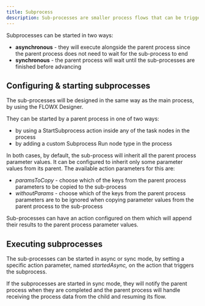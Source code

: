 ```yaml
---
title: Subprocess
description: Sub-processes are smaller process flows that can be triggered by actions in the main process. Also known as child processes or subprocess workflows, they can inherit process parameter values from the parent process and send their results back to the parent process when completed. The subprocesses will communicate with the front-end apps using the same connection details as their parent process.
---
```

Subprocesses can be started in two ways:

* **asynchronous** - they will execute alongside the parent process since the parent process does not need to wait for the sub-process to end
* **synchronous** - the parent process will wait until the sub-processes are finished before advancing

## Configuring & starting subprocesses

The sub-processes will be designed in the same way as the main process, by using the FLOWX Designer.

They can be started by a parent process in one of two ways:

* by using a StartSubprocess action inside any of the task nodes in the process
* by adding a custom Subprocess Run node type in the process

In both cases, by default, the sub-process will inherit all the parent process parameter values. It can be configured to inherit only some parameter values from its parent. The available action parameters for this are:

* _paramsToCopy_ - choose which of the keys from the parent process parameters to be copied to the sub-process
* _withoutParams_ - choose which of the keys from the parent process parameters are to be ignored when copying parameter values from the parent process to the sub-process

Sub-processes can have an action configured on them which will append their results to the parent process parameter values.

## Executing subprocesses

The sub-processes can be started in async or sync mode, by setting a specific action parameter, named _startedAsync,_ on the action that triggers the subprocess.

If the subprocesses are started in sync mode, they will notify the parent process when they are completed and the parent process will handle receiving the process data from the child and resuming its flow.

<CardGroup>

<Card title="Subprocess run node" href="../node/subprocess-run-node" icon ="link">
</Card>

<Card title="Start a subprocess action" href="../actions/start-subprocess-action" icon="link">
</Card>

</CardGroup></fileContent>
</invoke>
